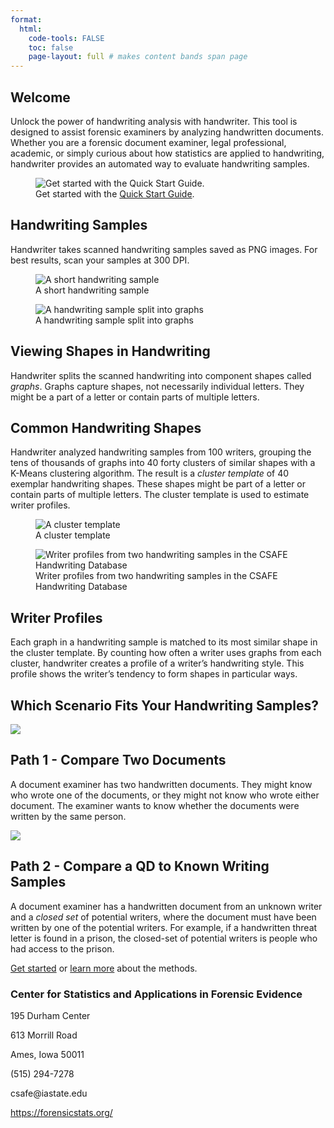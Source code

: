 ```yaml
---
format:
  html:
    code-tools: FALSE
    toc: false
    page-layout: full # makes content bands span page
---
```


::: band-light
# Welcome

Unlock the power of handwriting analysis with handwriter. This tool is designed to assist forensic examiners by analyzing handwritten documents. Whether you are a forensic document examiner, legal professional, academic, or simply curious about how statistics are applied to handwriting, handwriter provides an automated way to evaluate handwriting samples.
:::

::: band-dark
![Get started with the [Quick Start Guide](get-started/quick-start-guide.html).](www/quick_start.png)
:::

:::::: band-light
::::: flex-container
::: text-content
# Handwriting Samples

Handwriter takes scanned handwriting samples saved as PNG images. For best results, scan your samples at 300 DPI.
:::

::: image-content
![A short handwriting sample](www/sample.png){fig-align="center"}
:::
:::::
::::::

:::::: band-dark
::::: flex-container
::: image-content
![A handwriting sample split into graphs](www/sample_as_graphs.png){fig-align="center"}
:::

::: text-content
# Viewing Shapes in Handwriting

Handwriter splits the scanned handwriting into component shapes called *graphs*. Graphs capture shapes, not necessarily individual letters. They might be a part of a letter or contain parts of multiple letters.
:::
:::::
::::::

:::::: band-light
::::: flex-container
::: text-content
# Common Handwriting Shapes

Handwriter analyzed handwriting samples from 100 writers, grouping the tens of thousands of graphs into 40 forty clusters of similar shapes with a K-Means clustering algorithm. The result is a *cluster template* of 40 exemplar handwriting shapes. These shapes might be part of a letter or contain parts of multiple letters. The cluster template is used to estimate writer profiles.
:::

::: image-content
![A cluster template](www/cluster_template.png)
:::
:::::
::::::

:::::: band-dark
::::: flex-container
::: image-content
![Writer profiles from two handwriting samples in the CSAFE Handwriting Database](www/writer_profiles.png)
:::

::: text-content
# Writer Profiles

Each graph in a handwriting sample is matched to its most similar shape in the cluster template. By counting how often a writer uses graphs from each cluster, handwriter creates a profile of a writer's handwriting style. This profile shows the writer's tendency to form shapes in particular ways.
:::
:::::
::::::

::::::::: band-light
# Which Scenario Fits Your Handwriting Samples?

::::: flex-container
::: image-content
![](www/open_set.png){fig-align="center"}
:::

::: text-content-66
## Path 1 - Compare Two Documents

A document examiner has two handwritten documents. They might know who wrote one of the documents, or they might not know who wrote either document. The examiner wants to know whether the documents were written by the same person.
:::
:::::

::::: flex-container
::: image-content
![](www/closed_set.png){fig-align="center"}
:::

::: text-content-66
## Path 2 - Compare a QD to Known Writing Samples

A document examiner has a handwritten document from an unknown writer and a *closed set* of potential writers, where the document must have been written by one of the potential writers. For example, if a handwritten threat letter is found in a prison, the closed-set of potential writers is people who had access to the prison.
:::
:::::

[Get started](get-started.html) or [learn more](learn-more.html) about the methods.
:::::::::

::: band-dark
### Center for Statistics and Applications in Forensic Evidence

195 Durham Center

613 Morrill Road

Ames, Iowa 50011

\(515\) 294-7278

csafe\@iastate.edu

<https://forensicstats.org/>
:::
